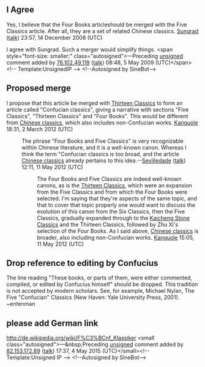 <article id="12298587" title=Talk:Four Books and Five Classics>
	<talkpage id="12298587" title="Talk:Four Books and Five Classics">
{{WikiProjectBannerShell|1=
{{WPCHINA|class=C|importance=mid}}
{{WikiProject East Asia|class=C|importance=mid}}
{{WikiProject Philosophy|importance=high|class=C|eastern=yes|ancient=yes}}
{{WikiProject Literature|class=C}}
{{WikiProject Books|class=C}}
}}


== I Agree ==

Yes, I believe that the Four Books articleshould be merged with the Five Classics article.  After all, they are a set of related Chinese classics.
[[User:Sungrad|Sungrad]] ([[User talk:Sungrad|talk]]) 23:57, 14 December 2008 (UTC)

I agree with Sungrad. Such a merger would simplify things.  &lt;span style=&quot;font-size: smaller;&quot; class=&quot;autosigned&quot;&gt;—Preceding [[Wikipedia:Signatures|unsigned]] comment added by [[Special:Contributions/76.102.49.119|76.102.49.119]] ([[User talk:76.102.49.119|talk]]) 08:48, 5 May 2009 (UTC)&lt;/span&gt;&lt;!-- Template:UnsignedIP --&gt; &lt;!--Autosigned by SineBot--&gt;

== Proposed merge ==

I propose that this article be merged with [[Thirteen Classics]] to form an article called &quot;Confucian classics&quot;, giving a narrative with sections &quot;Five Classics&quot;, &quot;Thirteen Classics&quot; and &quot;Four Books&quot;.  This would be different from [[Chinese classics]], which also includes non-Confucian works.  [[User talk:Kanguole|Kanguole]] 18:31, 2 March 2012 (UTC)
:The phrase &quot;Four Books and Five Classics&quot; is very recognizable within Chinese literature, and it is a well-known canon.  Whereas I think the term &quot;Confucian classics is too broad, and the article [[Chinese classics]] already pertains to this idea.--[[User:Sevilledade|Sevilledade]] ([[User talk:Sevilledade|talk]]) 12:11, 11 May 2012 (UTC)
::The Four Books and Five Classics are indeed well-known canons, as is the [[Thirteen Classics]], which were an expansion from the Five Classics and from which the Four Books were selected.  I'm saying that they're aspects of the same topic, and that to cover that topic properly one would want to discuss the evolution of this canon from the Six Classics, then the Five Classics, gradually expanded through to the [[Kaicheng Stone Classics]] and the Thirteen Classics, followed by Zhu Xi's selection of the Four Books.  As I said above, [[Chinese classics]] is broader, also including non-Confucian works.  [[User talk:Kanguole|Kanguole]] 15:05, 11 May 2012 (UTC)


== Drop reference to editing by Confucius ==
The line reading &quot;These books, or parts of them, were either commented, compiled, or edited by Confucius himself&quot; should be dropped.  This tradition is not accepted by modern scholars.  See, for example, Michael Nylan, The Five &quot;Confucian&quot; Classics (New Haven: Yale University Press, 2001).
~entenman

== please add German link ==

http://de.wikipedia.org/wiki/F%C3%BCnf_Klassiker  &lt;small class=&quot;autosigned&quot;&gt;—&amp;nbsp;Preceding [[Wikipedia:Signatures|unsigned]] comment added by [[Special:Contributions/82.153.172.89|82.153.172.89]] ([[User talk:82.153.172.89|talk]]) 17:37, 4 May 2015 (UTC)&lt;/small&gt;&lt;!-- Template:Unsigned IP --&gt; &lt;!--Autosigned by SineBot--&gt;
	</talkpage>
</article>